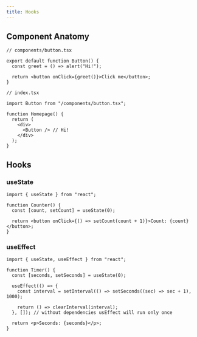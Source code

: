 ```yaml
---
title: Hooks
---
```


## Component Anatomy

```tsx
// components/button.tsx

export default function Button() {
  const greet = () => alert("Hi!");

  return <button onClick={greet()}>Click me</button>;
}
```

```tsx
// index.tsx

import Button from "/components/button.tsx";

function Homepage() {
  return (
    <div>
      <Button /> // Hi!
    </div>
  );
}
```

## Hooks

### useState

```tsx
import { useState } from "react";

function Counter() {
  const [count, setCount] = useState(0);

  return <button onClick={() => setCount(count + 1)}>Count: {count}</button>;
}
```

### useEffect

```tsx
import { useState, useEffect } from "react";

function Timer() {
  const [seconds, setSeconds] = useState(0);

  useEffect(() => {
    const interval = setInterval(() => setSeconds((sec) => sec + 1), 1000);

    return () => clearInterval(interval);
  }, []); // without dependencies usEffect will run only once

  return <p>Seconds: {seconds}</p>;
}
```
